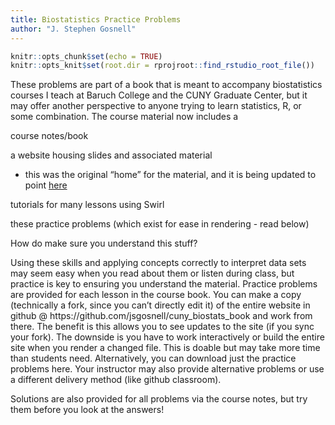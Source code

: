 ```yaml
---
title: Biostatistics Practice Problems
author: "J. Stephen Gosnell"
---
```


<!-- COMMENT NOT SHOW IN ANY OUTPUT: Code chunk below sets overall defaults for .qmd file; these inlcude showing output by default and looking for files relative to .Rpoj file, not .qmd file, which makes putting filesin different folders easier  -->

```r
knitr::opts_chunk$set(echo = TRUE)
knitr::opts_knit$set(root.dir = rprojroot::find_rstudio_root_file())
```

These problems are part of a book that is meant to accompany biostatistics courses I teach at Baruch College and the CUNY Graduate Center, but it may offer another perspective to anyone trying to learn statistics, R, or some combination. The course material now includes a

course notes/book

a website housing slides and associated material

-   this was the original "home" for the material, and it is being
    updated to point
    [here](https://jsgosnell.github.io/cuny_biostats_website/){target="_blank"}

tutorials for many lessons using Swirl

these practice problems (which exist for ease in rendering - read below)

How do make sure you understand this stuff?

Using these skills and applying concepts correctly to interpret data sets may seem easy when you read about them or listen during class, but practice is key to ensuring you understand the material. Practice problems are provided for each lesson in the course book. You can make a copy (technically a fork, since you can’t directly edit it) of the entire website in github @ https://github.com/jsgosnell/cuny_biostats_book and work from there. The benefit is this allows you to see updates to the site (if you sync your fork). The downside is you have to work interactively or build the entire site when you render a changed file. This is doable but may take more time than students need. Alternatively, you can download just the practice problems here. Your instructor may also provide alternative problems or use a different delivery method (like github classroom).

Solutions are also provided for all problems via the course notes, but try them before you look at the answers!